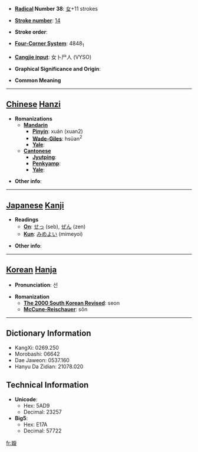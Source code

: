 * '''[[Wiktionary:Chinese radical index| Radical]] Number 38''': [[Wiktionary:Chinese radical index 女|女]]+11 strokes

* '''[[Wiktionary:Chinese total strokes index|Stroke number]]''': [[Wiktionary:Chinese total strokes index 14|14]]

* '''Stroke order''': 

* '''[[Wiktionary:Chinese four corner index|Four-Corner System]]''': 4848<sub>1</sub>

* '''[[Wiktionary:Chinese Cangjie index|Cangjie input]]''': 女卜尸人 (VYSO)

* '''Graphical Significance and Origin''': 

* '''Common Meaning'''

----

== [[Chinese]] [[Hanzi]] ==

* '''Romanizations'''
** '''[[Mandarin]]'''
*** '''[[Pinyin]]''': xuán (xuan2)
*** '''[[Wade-Giles]]''': hsüan<sup>2</sup>
*** '''[[Yale]]''': 
** '''[[Cantonese]]'''
*** '''[[Jyutping]]''':
*** '''[[Penkyamp]]''': 
*** '''[[Yale]]''': 

* '''Other info''': 

----

== [[Japanese]] [[Kanji]] ==

* '''Readings'''
** '''[[On]]''': [[せっ]] (seb), [[ぜん]] (zen)
** '''[[Kun]]''': [[みめよい]] (mimeyoi)

* '''Other info''':  

----

== [[Korean]] [[Hanja]] ==

* '''Pronunciation''': 선

* '''Romanization'''
** '''[[The 2000 South Korean Revised Romanization|The 2000 South Korean Revised]]''': seon
** '''[[McCune-Reischauer]]''': sŏn

----

== Dictionary Information ==

* KangXi: 0269.250
* Morobashi: 06642
* Dae Jaweon: 0537.160
* Hanyu Da Zidian: 21078.020

== Technical Information ==

* '''Unicode''':
** Hex: 5AD9
** Decimal: 23257
* '''Big5''':
** Hex: E17A
** Decimal: 57722

[[fr:嫙]]